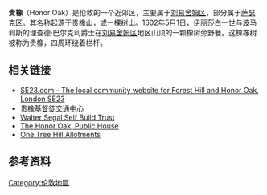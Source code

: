 {{infobox UK place|
|country =    英格兰
|map_type =   大伦敦
|region= 伦敦
|中文名= 贵橡
|official_name=             Honor Oak
|latitude=                 51.4531
|longitude=                -0.0489
|os_grid_reference=     TQ355745
|london switch=  刘易舍姆区
|london switch2= 萨瑟克区
|post_town=          伦敦
|postcode_area=     SE
|postcode_district= SE   
|dial_code=      020
|constituency_westminster=      
}}
'''贵橡'''（Honor Oak）是伦敦的一个近郊区，主要属于[[刘易舍姆区|刘易舍姆区]]，部分属于[[萨瑟克区|萨瑟克区]]。其名称起源于贵橡山，或一棵树山。1602年5月1日，[[伊丽莎白一世|伊丽莎白一世]]与波马利斯的理查德·巴尔克利爵士在[[刘易舍姆区|刘易舍姆区]]地区山顶的一颗橡树旁野餐。这棵橡树被称为贵橡，四周环绕着栏杆。

== 相关链接 ==
* [http://www.se23.com SE23.com - The local community website for Forest Hill and Honor Oak, London SE23] {{Wayback|url=http://www.se23.com/ |date=20210302202420 }}
* [[贵橡基督徒交通中心|贵橡基督徒交通中心]]
* [http://www.segalselfbuild.co.uk/projects/waltersway,lewis.html Walter Segal Self Build Trust] {{Wayback|url=http://www.segalselfbuild.co.uk/projects/waltersway,lewis.html |date=20210330150336 }}
* [http://www.thehonoroak.com The Honor Oak, Public House] {{Wayback|url=http://www.thehonoroak.com/ |date=20180923200125 }}
* [http://www.othas.org.uk One Tree Hill Allotments ] {{Wayback|url=http://www.othas.org.uk/ |date=20210211040103 }}

==参考资料==
<div class="references-small">
<references />
</div>

[[Category:伦敦地區|Category:伦敦地區]]